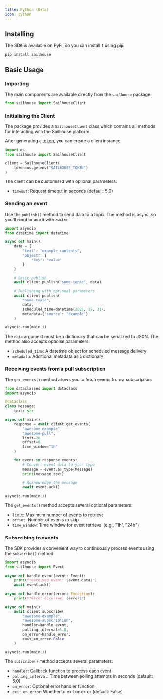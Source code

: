 ```yaml
---
title: Python (Beta)
icon: python
---
```


## Installing

The SDK is available on PyPI, so you can install it using pip:

```bash
pip install sailhouse
```

## Basic Usage

### Importing

The main components are available directly from the `sailhouse` package.

```python
from sailhouse import SailhouseClient
```

### Initialising the Client

The package provides a `SailhouseClient` class which contains all methods for interacting with the Sailhouse platform.

After generating a [token](/reference/tokens), you can create a client instance:

```python
import os
from sailhouse import SailhouseClient

client = SailhouseClient(
    token=os.getenv("SAILHOUSE_TOKEN")
)
```

The client can be customised with optional parameters:
- `timeout`: Request timeout in seconds (default: 5.0)

### Sending an event

Use the `publish()` method to send data to a topic. The method is async, so you'll need to use it with `await`:

```python
import asyncio
from datetime import datetime

async def main():
    data = {
        "text": "example contents",
        "object": {
            "key": "value"
        }
    }

    # Basic publish
    await client.publish("some-topic", data)

    # Publishing with optional parameters
    await client.publish(
        "some-topic",
        data,
        scheduled_time=datetime(2025, 12, 31),
        metadata={"source": "example"}
    )

asyncio.run(main())
```

The `data` argument must be a dictionary that can be serialized to JSON. The method also accepts optional parameters:
- `scheduled_time`: A datetime object for scheduled message delivery
- `metadata`: Additional metadata as a dictionary

### Receiving events from a pull subscription

The `get_events()` method allows you to fetch events from a subscription:

```python
from dataclasses import dataclass
import asyncio

@dataclass
class Message:
    text: str

async def main():
    response = await client.get_events(
        "awesome-example",
        "awesome-pull",
        limit=20,
        offset=0,
        time_window="1h"
    )

    for event in response.events:
        # Convert event data to your type
        message = event.as_type(Message)
        print(message.text)

        # Acknowledge the message
        await event.ack()

asyncio.run(main())
```

The `get_events()` method accepts several optional parameters:
- `limit`: Maximum number of events to retrieve
- `offset`: Number of events to skip
- `time_window`: Time window for event retrieval (e.g., "1h", "24h")

### Subscribing to events

The SDK provides a convenient way to continuously process events using the `subscribe()` method:

```python
import asyncio
from sailhouse import Event

async def handle_event(event: Event):
    print(f"Received event: {event.data}")
    await event.ack()

async def handle_error(error: Exception):
    print(f"Error occurred: {error}")

async def main():
    await client.subscribe(
        "awesome-example",
        "awesome-subscription",
        handler=handle_event,
        polling_interval=5.0,
        on_error=handle_error,
        exit_on_error=False
    )

asyncio.run(main())
```

The `subscribe()` method accepts several parameters:
- `handler`: Callback function to process each event
- `polling_interval`: Time between polling attempts in seconds (default: 5.0)
- `on_error`: Optional error handler function
- `exit_on_error`: Whether to exit on error (default: False)

